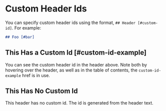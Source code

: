 # Custom Header Ids

You can specify custom header ids using the format, `## Header [#custom-id]`. For example:

```markdown
## Foo [#bar]
```

## This Has a Custom Id [#custom-id-example]

You can see the custom header id in the header above. Note both by hovering over the header, as well as in the table of contents, the `custom-id-example` href is in use.

## This Has No Custom Id

This header has no custom id. The id is generated from the header text.
